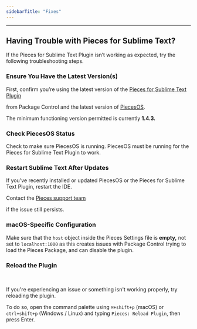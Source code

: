 ```yaml
---
sidebarTitle: "Fixes"
---
```


---

## Having Trouble with Pieces for Sublime Text?

If the Pieces for Sublime Text Plugin isn’t working as expected, try the following troubleshooting steps.

<on-device-storage />

### Ensure You Have the Latest Version(s)

First, confirm you’re using the latest version of the <a target="_blank" href="https://packagecontrol.io/packages/Pieces">
Pieces for Sublime Text Plugin</a>

 from Package Control and the latest version of [PiecesOS](https://docs.pieces.app/products/core-dependencies/pieces-os).

The minimum functioning version permitted is currently **1.4.3.**

### Check PiecesOS Status

Check to make sure PiecesOS is running. PiecesOS must be running for the Pieces for Sublime Text Plugin to work.

### Restart Sublime Text After Updates

If you’ve recently installed or updated PiecesOS or the Pieces for Sublime Text Plugin, restart the IDE.

Contact the <a target="_blank" href="https://getpieces.typeform.com/to/mCjBSIjF#docs-sublime">
Pieces support team</a>

 if the issue still persists.

### macOS-Specific Configuration

Make sure that the `host` object inside the Pieces Settings file is **empty,** not set to `localhost:1000` as this creates issues with Package Control trying to load the Pieces Package, and can disable the plugin.

### Reload the Plugin<a target="_blank" href="https://docs.pieces.app/extensions-plugins/sublime#reload-the-plugin">
​</a>

If you're experiencing an issue or something isn't working properly, try reloading the plugin.

To do so, open the command palette using `⌘+shift+p` (macOS) or `ctrl+shift+p` (Windows / Linux) and typing `Pieces: Reload Plugin`, then press Enter.

<img
  className="mx-auto"
/>